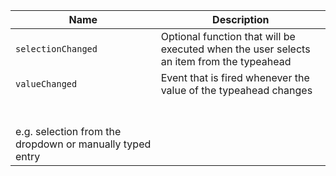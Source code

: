 
| Name | Description |
| --- | --- |
| `selectionChanged` | Optional function that will be executed when the user selects an item from the typeahead |
| `valueChanged` | Event that is fired whenever the value of the typeahead changes<br /><br />e.g. selection from the dropdown or manually typed entry |

